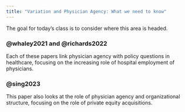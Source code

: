 ```yaml
---
title: "Variation and Physician Agency: What we need to know"
---
```


The goal for today's class is to consider where this area is headed.

### @whaley2021 and @richards2022
Each of these papers link physician agency with policy questions in healthcare, focusing on the increasing role of hospital employment of physicians.

### @sing2023
This paper also looks at the role of physician agency and organizational structure, focusing on the role of private equity acquisitions.
